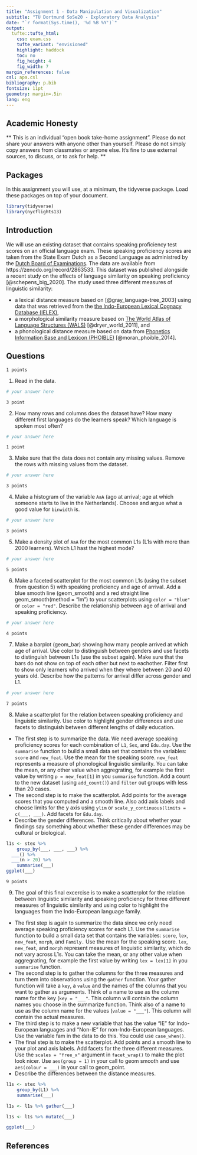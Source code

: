 ```yaml
---
title: "Assignment 1 - Data Manipulation and Visualization"
subtitle: "TU Dortmund SoSe20 - Exploratory Data Analysis"
date: "`r format(Sys.time(), '%d %B %Y')`"
output: 
  tufte::tufte_html:
    css: exam.css
    tufte_variant: "envisioned"
    highlight: haddock
    toc: no
    fig_height: 4
    fig_width: 7
margin_references: false
csl: apa.csl
bibliography: p.bib
fontsize: 11pt
geometry: margin=.5in
lang: eng
---
```


## Academic Honesty 

** This is an individual "open book take-home assignment". Please do not share your answers with anyone other than yourself. Please do not simply copy answers from classmates or anyone else. It's fine to use external sources, to discuss, or to ask for help. **


## Packages

In this assignment you will use, at a minimum, the tidyverse package. 
Load these packages on top of your document.

```r
library(tidyverse)
library(nycflights13)
```

## Introduction

We will use an existing dataset that contains speaking proficiency test scores on an official language exam. 
These speaking proficiency scores are taken from the State Exam Dutch as a Second Language as administred by the [Dutch Board of Examinations](https://www.hetcvte.nl/item/staatsexamens_nederlands_als). The data are available from https://zenodo.org/record/2863533. This dataset was published alongside a recent study on the effects of language similarity on speaking proficiency [@schepens_big_2020]. The study used three different measures of linguistic similarity: 

- a lexical distance measure based on [@gray_language-tree_2003] using data that was retrieved from the [the Indo-European Lexical Cognacy Database (IELEX)](http://ielex.mpi.nl/), 
- a morphological similarity measure based on [The World Atlas of Language Structures (WALS)](http://wals.info/) [@dryer_world_2011], and 
- a phonological distance measure based on data from [Phonetics Information Base and Lexicon (PHOIBLE)](http://phoible.org/) [@moran_phoible_2014]. 


## Questions 

<!-- Question 1 -->

```marginfigure
1 points
```

1. Read in the data. 

```r
# your answer here
```

<!-- Question 2 -->

```marginfigure
3 point 
```

2. How many rows and columns does the dataset have? How many different first languages do the learners speak? Which language is spoken most often?

```r
# your answer here
```

<!-- Question 3 -->

```marginfigure
1 point
```

3. Make sure that the data does not contain any missing values. Remove the rows with missing values from the dataset. 

```r
# your answer here
```

<!-- Question 4 -->

```marginfigure
3 points  
```

4. Make a histogram of the variable `AaA` (ago at arrival; age at which someone starts to live in the Netherlands). Choose and argue what a good value for `binwidth` is. 

```r
# your answer here
```


<!-- Question 5 -->

```marginfigure
3 points   
```

5. Make a density plot of `AaA` for the most common L1s (L1s with more than 2000 learners). Which L1 hast the highest mode? 

```r
# your answer here
```


<!-- Question 6 -->

```marginfigure
5 points  
```

6. Make a faceted scatterplot for the most common L1s (using the subset from question 5) with speaking proficiency and age of arrival. Add a blue smooth line (geom_smooth) and a red straight line geom_smooth(method = "lm") to your scatterplots using `color = "blue"` or `color = "red"`. Describe the relationship between age of arrival and speaking proficiency.    

```r
# your answer here
```


<!-- Question 7 -->

```marginfigure
4 points 
```

7. Make a barplot (geom_bar) showing how many people arrived at which age of arrival. Use color to distinguish between genders and use facets to distinguish between L1s (use the subset again). Make sure that the bars do not show on top of each other but next to eachother. Filter first to show only learners who arrived when they where between 20 and 40 years old. Describe how the patterns for arrival differ across gender and L1. 

```r
# your answer here
```



<!-- Question 8 -->

```marginfigure
7 points
```

8. Make a scatterplot for the relation between speaking proficiency and linguistic similarity. Use color to highlight gender differences and use facets to distinguish between different lengths of daily education. 

- The first step is to summarize the data. We need average speaking proficiency scores for each combination of `L1`, `Sex`, and `Edu.day`. Use the `summarise` function to build a small data set that contains the variables: `score` and `new_feat`. Use the mean for the speaking score. `new_feat` represents a measure of phonological linguistic similarity. You can take the mean, or any other value when aggregrating, for example the first value by writing `p = new_feat[1]` in you `summarise` function.  Add a count to the new dataset (using `add_count()`) and `filter` out groups with less than 20 cases. 
- The second step is to make the scatterplot. Add points for the average scores that you computed and a smooth line. Also add axis labels and choose limits for the y axis using `ylim` or `scale_y_continuous(limits = c(___, ___)`. Add facets for `Edu.day`. 
- Describe the gender differences. Think critically about whether your findings say something about whether these gender differences may be cultural or biological.

```r
l1s <- stex %>% 
	group_by(___, ___, ___) %>%
  ___() %>%
  ___(n > 20) %>%
	summarise(___)
ggplot(___)
```



<!-- Question 9 -->

```marginfigure
9 points
```

9. The goal of this final excercise is to make a scatterplot for the relation between linguistic similarity and speaking proficiency for three different measures of linguistic similarity and using color to highlight the languages from the Indo-European language family. 

- The first step is again to summarize the data since we only need average speaking proficiency scores for each L1. Use the `summarise` function to build a small data set that contains the variables: `score`, `lex`, `new_feat`, `morph`, and `Family.` Use the mean for the speaking score. `lex`, `new_feat`, and `morph` represent measures of linguistic similarity, which do not vary across L1s. You can take the mean, or any other value when aggregrating, for example the first value by writing `lex = lex[1]` in you `summarise` function.  
- The second step is to gather the columns for the three measures and turn them into observations using the `gather` function. Your gather function will take a `key`, a `value` and the names of the columns that you want to gather as arguments. Think of a name to use as the column name for the key (`key = "___"`. This column will contain the column names you choose in the summarize function. Think also of a name to use as the column name for the values (`value = "___"`). This column will contain the actual measures.  
- The third step is to make a new variable that has the value "IE" for Indo-European languages and "Non-IE" for non-Indo-European languages. Use the variable fam in the data to do this. You could use `case_when()`.
- The final step is to make the scatterplot. Add points and a smooth line to your plot and axis labels. Add facets for the three different measures. Use the `scales = "free_x"` argument in `facet_wrap()` to make the plot look nicer. Use `aes(group = 1)` in your call to geom smooth and use `aes(colour = ___)` in your call to geom_point.
- Describe the differences between the distance measures. 

```r
l1s <- stex %>% 
	group_by(L1) %>%
	summarise(___)

l1s <- l1s %>% gather(___)

l1s <- l1s %>% mutate(___)

ggplot(___)
```



## References
